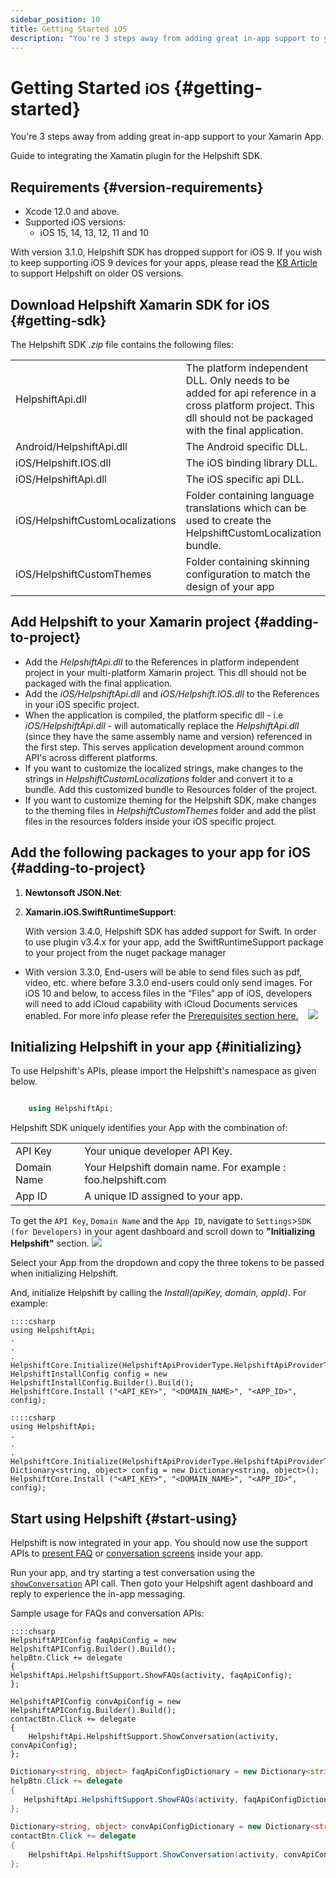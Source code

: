 ```yaml
---
sidebar_position: 10
title: Getting Started iOS
description: "You're 3 steps away from adding great in-app support to your Xamarin App."
---
```






# Getting Started <small>iOS</small> {#getting-started}

<Intro>

You're 3 steps away from adding great in-app support to your Xamarin App.


</Intro>


Guide to integrating the Xamatin plugin for the Helpshift SDK.

## Requirements {#version-requirements}
*   Xcode 12.0 and above.
*   Supported iOS versions:
    *   iOS 15, 14, 13, 12, 11 and 10


<Admonition type="info" title="Note">

With version 3.1.0, Helpshift SDK has dropped support for iOS 9. If you wish to keep supporting iOS 9 devices for your apps, please read the [KB Article](https://support.helpshift.com/kb/article/what-are-the-minimum-ios-versions-supported-by-helpshift/) to support Helpshift on older OS versions.

</Admonition>


## Download Helpshift Xamarin SDK for iOS {#getting-sdk}

  
<DownloadButton text="Download SDK" link="[% xamarin.ios.sdk_url %]" classes="mb-4" />


The Helpshift SDK *.zip* file contains the following files:

<div className="text-sm compact ">



| | |
|--|--|
|HelpshiftApi.dll|  The platform independent DLL. Only needs to be added for api reference in a cross platform project. This dll should not be packaged with the final application.|
|Android/HelpshiftApi.dll|  The Android specific DLL.|
|iOS/Helpshift.IOS.dll|  The iOS binding library DLL.|
|iOS/HelpshiftApi.dll|  The iOS specific api DLL.|
|iOS/HelpshiftCustomLocalizations|  Folder containing language translations which can be used to create the HelpshiftCustomLocalization bundle.|
|iOS/HelpshiftCustomThemes|  Folder containing skinning configuration to match the design of your app|

</div>

## Add Helpshift to your Xamarin project {#adding-to-project}

* Add the *HelpshiftApi.dll* to the References in platform independent project in your multi-platform Xamarin project. This dll should not be packaged with the final application.
* Add the *iOS/HelpshiftApi.dll* and *iOS/Helpshift.IOS.dll* to the References in your iOS specific project.
* When the application is compiled, the platform specific dll - i.e *iOS/HelpshiftApi.dll* - will automatically replace the *HelpshiftApi.dll* (since they have the same assembly name and version) referenced in the first step. This serves application development around common API's across different platforms.
* If you want to customize the localized strings, make changes to the strings in *HelpshiftCustomLocalizations* folder and convert it to a bundle. Add this customized bundle to Resources folder of the project. 
* If you want to customize theming for the Helpshift SDK, make changes to the theming files in *HelpshiftCustomThemes* folder and add the plist files in the resources folders inside your iOS specific project.

## Add the following packages to your app for iOS {#adding-to-project}

1. **Newtonsoft JSON.Net**:

2. **Xamarin.iOS.SwiftRuntimeSupport**:

    With version 3.4.0, Helpshift SDK has added support for Swift. In order to use plugin v3.4.x for your app, add the SwiftRuntimeSupport package to your project from the nuget package manager

* With version 3.3.0, End-users will be able to send files such as pdf, video, etc. where before 3.3.0 end-users could only send images. For iOS 10 and below, to access files in the “Files” app of iOS, developers will need to add iCloud capability with iCloud Documents services enabled. For more info please refer the [Prerequisites section here.](https://developer.apple.com/library/archive/documentation/FileManagement/Conceptual/DocumentPickerProgrammingGuide/Introduction/Introduction.html#//apple_ref/doc/uid/TP40014451) 
    &nbsp;&nbsp; <Image src="/static/books/ios/icloud-entitlement-xamarin.png"  width="full" /> 


## Initializing Helpshift in your app {#initializing}

To use Helpshift's APIs, please import the Helpshift's namespace as given below.


```csharp

    using HelpshiftApi;

```

Helpshift SDK uniquely identifies your App with the combination of:

<div className="text-sm compact ">


| | |
|--|--|
|API Key| Your unique developer API Key.|
|Domain Name| Your Helpshift domain name. For example : foo.helpshift.com|
|App ID| A unique ID assigned to your app.|

</div>

To get the `API Key`, `Domain Name` and the `App ID`, navigate to `Settings`>`SDK (for Developers)` in your agent dashboard and scroll down to **"Initializing Helpshift"** section. <Image src="/static/books/common/settings-integration.png"  width="full" /> 

Select your App from the dropdown and copy the three tokens to be passed when initializing Helpshift.

And, initialize Helpshift by calling the *Install(apiKey, domain, appId)*. For example:


<Tabs>

<TabItem value="Using HelpshiftInstallConfig" label="Using HelpshiftInstallConfig">


    ::::csharp
    using HelpshiftApi;
    .
    .
    .
    HelpshiftCore.Initialize(HelpshiftApiProviderType.HelpshiftApiProviderTypeSupport);
    HelpshiftInstallConfig config = new HelpshiftInstallConfig.Builder().Build();
    HelpshiftCore.Install ("<API_KEY>", "<DOMAIN_NAME>", "<APP_ID>", config);

</TabItem>
<TabItem value="Using Dictionary" label="Using Dictionary">


    ::::csharp
    using HelpshiftApi;
    .
    .
    .
    HelpshiftCore.Initialize(HelpshiftApiProviderType.HelpshiftApiProviderTypeSupport);
    Dictionary<string, object> config = new Dictionary<string, object>();
    HelpshiftCore.Install ("<API_KEY>", "<DOMAIN_NAME>", "<APP_ID>", config);

</TabItem>

</Tabs>

## Start using Helpshift {#start-using}

Helpshift is now integrated in your app. You should now use the support APIs to [present FAQ](/xamarin/support-tools-ios#faqs-view) or [conversation screens](/xamarin/support-tools-ios#conversation-view) inside your app.

Run your app, and try starting a test conversation using the [`showConversation`](/xamarin/support-tools-ios#conversation-view)  API call.
Then goto your Helpshift agent dashboard and reply to experience the in-app messaging.

Sample usage for FAQs and conversation APIs:


<Tabs>

<TabItem value="Using HelpshiftInstallConfig" label="Using HelpshiftInstallConfig">


    ::::chsarp
    HelpshiftAPIConfig faqApiConfig = new HelpshiftAPIConfig.Builder().Build();
    helpBtn.Click += delegate
    {
    HelpshiftApi.HelpshiftSupport.ShowFAQs(activity, faqApiConfig);
    };

    HelpshiftAPIConfig convApiConfig = new HelpshiftAPIConfig.Builder().Build();
    contactBtn.Click += delegate
    {
        HelpshiftApi.HelpshiftSupport.ShowConversation(activity, convApiConfig);
    };

</TabItem>
<TabItem value="Using Dictionary" label="Using Dictionary">

```csharp
Dictionary<string, object> faqApiConfigDictionary = new Dictionary<string, object>();
helpBtn.Click += delegate
{
   HelpshiftApi.HelpshiftSupport.ShowFAQs(activity, faqApiConfigDictionary);
};

Dictionary<string, object> convApiConfigDictionary = new Dictionary<string, object>();
contactBtn.Click += delegate
{
    HelpshiftApi.HelpshiftSupport.ShowConversation(activity, convApiConfigDictionary);
};
```

</TabItem>

</Tabs>

